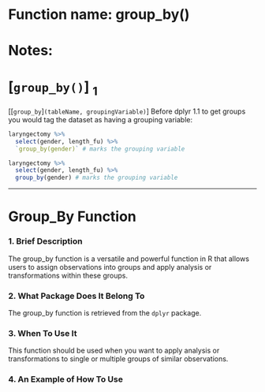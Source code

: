 # Function name: group_by()
# Notes:
# [`group_by()`] $_1$
[[`group_by`]`(tableName, groupingVariable)`]
Before dplyr 1.1 to get groups you would tag the dataset as having a grouping variable:
```r
laryngectomy %>%
  select(gender, length_fu) %>% 
  `group_by(gender)` # marks the grouping variable
```
```r
laryngectomy %>%
  select(gender, length_fu) %>% 
  group_by(gender) # marks the grouping variable
```
---


# Group_By Function

### 1. Brief Description
The group_by function is a versatile and powerful function in R that allows users to assign observations into groups and apply analysis or transformations within these groups.

### 2. What Package Does It Belong To
The group_by function is retrieved from the `dplyr` package.

### 3. When To Use It
This function should be used when you want to apply analysis or transformations to single or multiple groups of similar observations. 

### 4. An Example of How To Use

